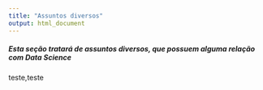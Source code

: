 ```yaml
---
title: "Assuntos diversos"
output: html_document
---
```


##### Esta seção tratará de assuntos diversos, que possuem alguma relação com Data Science

teste,teste